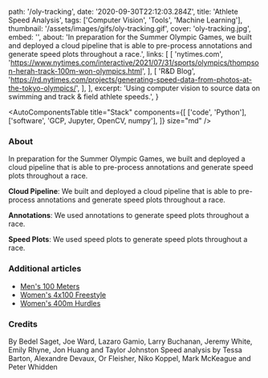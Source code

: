   path: '/oly-tracking',
  date: '2020-09-30T22:12:03.284Z',
  title: 'Athlete Speed Analysis',
  tags: ['Computer Vision', 'Tools', 'Machine Learning'],
  thumbnail: '/assets/images/gifs/oly-tracking.gif',
  cover: 'oly-tracking.jpg',
  embed: '',
  about:
    'In preparation for the Summer Olympic Games, we built and deployed a cloud pipeline that is able to pre-process annotations and generate speed plots throughout a race.',
  links: [
    [
      'nytimes.com',
      'https://www.nytimes.com/interactive/2021/07/31/sports/olympics/thompson-herah-track-100m-won-olympics.html',
    ],
    [
      'R&D Blog',
      'https://rd.nytimes.com/projects/generating-speed-data-from-photos-at-the-tokyo-olympics/',
    ],
  ],
  excerpt:
    'Using computer vision to source data on swimming and track & field athlete speeds.',
}

<AutoComponentsTable
  title="Stack"
  components={[
    ['code', 'Python'],
    ['software', 'GCP, Jupyter, OpenCV, numpy'],
  ]}
  size="md"
/>

### About

In preparation for the Summer Olympic Games, we built and deployed a cloud pipeline that is able to pre-process annotations and generate speed plots throughout a race.

**Cloud Pipeline**: We built and deployed a cloud pipeline that is able to pre-process annotations and generate speed plots throughout a race.

**Annotations**: We used annotations to generate speed plots throughout a race.

**Speed Plots**: We used speed plots to generate speed plots throughout a race.

### Additional articles

- [Men's 100 Meters](https://www.nytimes.com/interactive/2021/08/01/sports/olympics/jacobs-track-100m-won-olympics.html)
- [Women's 4x100 Freestyle](https://www.nytimes.com/interactive/2021/07/25/sports/olympics/4x100-relay-swimming-olympics.html)
- [Women's 400m Hurdles](https://www.nytimes.com/interactive/2021/08/04/sports/olympics/sydney-mclaughlin-hurdles-400m-olympics.html)

### Credits

By Bedel Saget, Joe Ward, Lazaro Gamio, Larry Buchanan, Jeremy White, Emily Rhyne, Jon Huang and Taylor Johnston
Speed analysis by Tessa Barton, Alexandre Devaux, Or Fleisher, Niko Koppel, Mark McKeague and Peter Whidden
